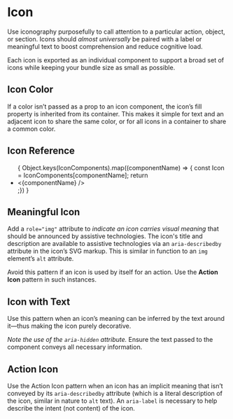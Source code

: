 



# Icon

Use iconography purposefully to call attention to a particular action, object,
or section. Icons should _almost universally_ be paired with a label or
meaningful text to boost comprehension and reduce cognitive load.

Each icon is exported as an individual component to support a broad set of icons
while keeping your bundle size as small as possible.

<Canvas withSource="open">
  <Story id="elements-icon--icon-props" />
</Canvas>

<ArgsTable of={IconSkipppy} />

## Icon Color

If a color isn’t passed as a prop to an icon component, the icon’s fill property
is inherited from its container. This makes it simple for text and an adjacent
icon to share the same color, or for all icons in a container to share a common
color.

<Canvas withSource="open">
  <Story id="elements-icon--icon-color" />
</Canvas>

## Icon Reference

<ul class="icons">
  { Object.keys(IconComponents).map((componentName) => {
      const Icon = IconComponents[componentName]; return <li class="icon"><Icon /><span class="code">&lt;{componentName} /&gt;</span></li>;}) }

</ul>

## Meaningful Icon

Add a `role="img"` attribute to _indicate an icon carries visual meaning_ that
should be announced by assistive technologies. The icon's title and description
are available to assistive technologies via an `aria-describedby` attribute in
the icon’s SVG markup. This is similar in function to an `img` element’s `alt`
attribute.

Avoid this pattern if an icon is used by itself for an action. Use the **Action
Icon** pattern in such instances.

<Canvas withSource="open">
  <Story id="elements-icon--meaningful-icon" />
</Canvas>

## Icon with Text

Use this pattern when an icon’s meaning can be inferred by the text around
it—thus making the icon purely decorative.

_Note the use of the `aria-hidden` attribute._ Ensure the text passed to the
component conveys all necessary information.

<Canvas withSource="open">
  <Story id="elements-icon--inline-icon" />
</Canvas>

## Action Icon

Use the Action Icon pattern when an icon has an implicit meaning that isn’t
conveyed by its `aria-describedby` attribute (which is a literal description of
the icon, similar in nature to `alt` text). An `aria-label` is necessary to help
describe the intent (not content) of the icon.

<Canvas withSource="open">
  <Story id="elements-icon--action-icon" />
</Canvas>
